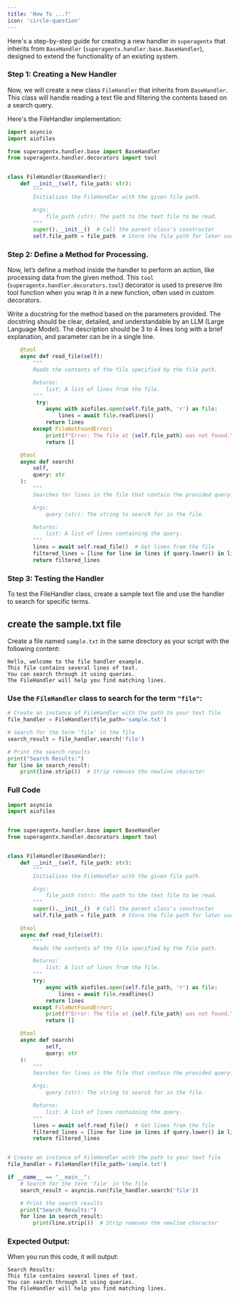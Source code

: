 ```yaml
---
title: 'How To ...?'
icon: 'circle-question'
---
```


Here's a step-by-step guide for creating a new handler in `superagentx` that inherits from
`BaseHandler` (`superagentx.handler.base.BaseHandler`), designed to extend the functionality of an existing system.

### Step 1: Creating a New Handler
Now, we will create a new class `FileHandler` that inherits from `BaseHandler`. This class will handle reading a text file
and filtering the contents based on a search query.

Here's the FileHandler implementation:
```python
import asyncio
import aiofiles

from superagentx.handler.base import BaseHandler
from superagentx.handler.decorators import tool


class FileHandler(BaseHandler):
    def __init__(self, file_path: str):
        """
        Initializes the FileHandler with the given file path.

        Args:
            file_path (str): The path to the text file to be read.
        """
        super().__init__()  # Call the parent class's constructor
        self.file_path = file_path  # Store the file path for later use
```
### Step 2: Define a Method for Processing.
Now, let’s define a method inside the handler to perform an action, like processing data from the given method.
This `tool` (`superagentx.handler.decorators.tool`) decorator is used to preserve llm tool function
when you wrap it in a new function, often used in custom decorators.

<Tip>
Write a docstring for the method based on the parameters provided. The docstring should be clear, detailed,
and understandable by an LLM (Large Language Model). The description should be 3 to 4 lines long with a brief
explanation, and parameter can be in a single line.
</Tip>

```python
    @tool
    async def read_file(self):
        """
        Reads the contents of the file specified by the file path.

        Returns:
            list: A list of lines from the file.
        """
         try:
            async with aiofiles.open(self.file_path, 'r') as file:
                lines = await file.readlines()
            return lines
        except FileNotFoundError:
            print(f"Error: The file at {self.file_path} was not found.")
            return []

    @tool
    async def search(
        self,
        query: str
    ):
        """
        Searches for lines in the file that contain the provided query.

        Args:
            query (str): The string to search for in the file.

        Returns:
            list: A list of lines containing the query.
        """
        lines = await self.read_file()  # Get lines from the file
        filtered_lines = [line for line in lines if query.lower() in line.lower()]  # Filter lines by query
        return filtered_lines
```

### Step 3: Testing the Handler
To test the FileHandler class, create a sample text file and use the handler to search for specific terms.

## create the sample.txt file
Create a file named `sample.txt` in the same directory as your script with the following content:

```text
Hello, welcome to the file handler example.
This file contains several lines of text.
You can search through it using queries.
The FileHandler will help you find matching lines.
```

### Use the `FileHandler` class to search for the term `"file"`:
```python
# Create an instance of FileHandler with the path to your text file
file_handler = FileHandler(file_path='sample.txt')

# Search for the term 'file' in the file
search_result = file_handler.search('file')

# Print the search results
print("Search Results:")
for line in search_result:
    print(line.strip())  # Strip removes the newline character
```

### Full Code
```python
import asyncio
import aiofiles


from superagentx.handler.base import BaseHandler
from superagentx.handler.decorators import tool


class FileHandler(BaseHandler):
    def __init__(self, file_path: str):
        """
        Initializes the FileHandler with the given file path.

        Args:
            file_path (str): The path to the text file to be read.
        """
        super().__init__()  # Call the parent class's constructor
        self.file_path = file_path  # Store the file path for later use

    @tool
    async def read_file(self):
        """
        Reads the contents of the file specified by the file path.

        Returns:
            list: A list of lines from the file.
        """
        try:
            async with aiofiles.open(self.file_path, 'r') as file:
                lines = await file.readlines()
            return lines
        except FileNotFoundError:
            print(f"Error: The file at {self.file_path} was not found.")
            return []

    @tool
    async def search(
            self,
            query: str
    ):
        """
        Searches for lines in the file that contain the provided query.

        Args:
            query (str): The string to search for in the file.

        Returns:
            list: A list of lines containing the query.
        """
        lines = await self.read_file()  # Get lines from the file
        filtered_lines = [line for line in lines if query.lower() in line.lower()]  # Filter lines by query
        return filtered_lines


# Create an instance of FileHandler with the path to your text file
file_handler = FileHandler(file_path='sample.txt')

if __name__ == "__main__":
    # Search for the term 'file' in the file
    search_result = asyncio.run(file_handler.search('file'))

    # Print the search results
    print("Search Results:")
    for line in search_result:
        print(line.strip())  # Strip removes the newline character

```

### Expected Output:
When you run this code, it will output:

```text
Search Results:
This file contains several lines of text.
You can search through it using queries.
The FileHandler will help you find matching lines.

```
